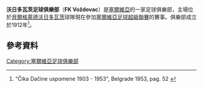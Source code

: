 {{Infobox football club
| clubname   = 禾斯杜華斯
| fullname   = {{lang|sr|Fudbalski klub Voždovac}}
| current    = 
| image      = 
| nickname   = ''Zmajevi'' (The Dragons)
| founded    = 1912年
| ground     = [[Voždovac_Stadium|Voždovac Stadium]], [[Belgrade|Belgrade]]
| capacity   = 5,200
| chairman   = Momir Veljkovic
| manager    = [[Bratislav_Živković|Bratislav Živković]]
| league     = [[塞爾維亞足球超級聯賽|塞爾維亞足球超級聯賽]]
| season     = 2021–22
| position   = 塞爾超，第 5 位
| website    = http://fkvozdovac.rs/
| pattern_la1=|pattern_b1=_redcollar|pattern_ra1=
| leftarm1=FFFFFF|body1=FFFFFF|rightarm1=FFFFFF|shorts1=FFFFFF|socks1=FFFFFF
| pattern_la2=|pattern_b2=_whitecollar|pattern_ra2=
| leftarm2=CC0000|body2=CC0000|rightarm2=CC0000|shorts2=CC0000|socks2=CC0000
}}

'''沃日多瓦茨足球俱樂部'''（'''FK Voždovac'''）是[[塞爾維亞|塞爾維亞]]的一家足球俱樂部，主場位於[[貝爾格萊德|貝爾格萊德]][[沃日多瓦茨|沃日多瓦茨]]球隊現在參加[[塞爾維亞足球超級聯賽|塞爾維亞足球超級聯賽]]的賽事。俱樂部成立於1912年<ref name="cikadacineuspomene">"Čika Dačine uspomene 1903 - 1953", Belgrade 1953, pag. 52 {{sr icon}}</ref>。

== 參考資料 ==
{{Reflist}}

[[Category:塞爾維亞足球俱樂部|Category:塞爾維亞足球俱樂部]]